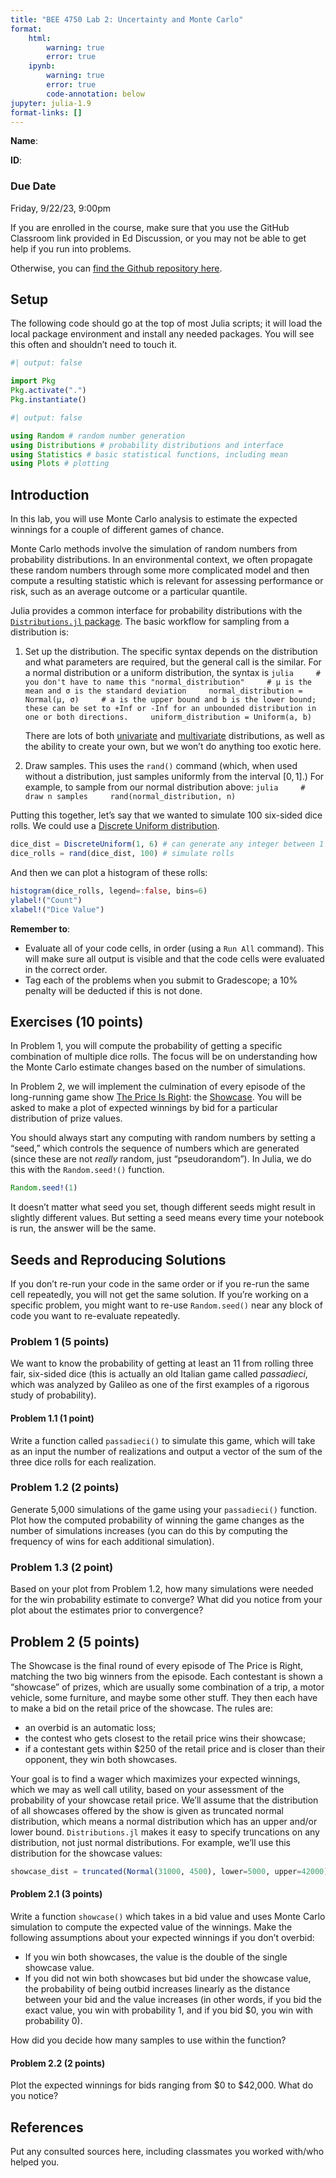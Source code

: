 ```yaml
---
title: "BEE 4750 Lab 2: Uncertainty and Monte Carlo"
format:
    html:        
        warning: true
        error: true
    ipynb:
        warning: true
        error: true
        code-annotation: below
jupyter: julia-1.9
format-links: []
---
```


::: {.content-visible when-format="ipynb"}
::: {.cell .markdown}
**Name**:

**ID**:
:::
:::

::: {.callout-important icon=false}
### Due Date

Friday, 9/22/23, 9:00pm
:::

::: {.content-visible when-format="html"}

:::{.callout-caution}

If you are enrolled in the course, make sure that you use the GitHub Classroom link provided in Ed Discussion, or you may not be able to get help if you run into problems.

Otherwise, you can [find the Github repository here]({{< var github_org.repo >}}/lab02).

:::

:::

## Setup

The following code should go at the top of most Julia scripts; it will load the local package environment and install any needed packages. You will see this often and shouldn't need to touch it.

```julia
#| output: false

import Pkg
Pkg.activate(".")
Pkg.instantiate()
```

```julia
#| output: false

using Random # random number generation
using Distributions # probability distributions and interface
using Statistics # basic statistical functions, including mean
using Plots # plotting
```


## Introduction

In this lab, you will use Monte Carlo analysis to estimate the expected winnings for a couple of different games of chance.

Monte Carlo methods involve the simulation of random numbers from probability distributions. In an environmental context, we often propagate these random numbers through some more complicated model and then compute a resulting statistic which is relevant for assessing performance or risk, such as an average outcome or a particular quantile.

Julia provides a common interface for probability distributions with the [`Distributions.jl` package](https://juliastats.org/Distributions.jl/stable/). The basic workflow for sampling from a distribution is:

1. Set up the distribution. The specific syntax depends on the distribution and what parameters are required, but the general call is the similar. For a normal distribution or a uniform distribution, the syntax is
    ```julia
    # you don't have to name this "normal_distribution"
    # μ is the mean and σ is the standard deviation
    normal_distribution = Normal(μ, σ)
    # a is the upper bound and b is the lower bound; these can be set to +Inf or -Inf for an unbounded distribution in one or both directions.
    uniform_distribution = Uniform(a, b)
    ```

    There are lots of both [univariate](https://juliastats.org/Distributions.jl/stable/univariate/#Index) and [multivariate](https://juliastats.org/Distributions.jl/stable/multivariate/) distributions, as well as the ability to create your own, but we won't do anything too exotic here.
2. Draw samples. This uses the `rand()` command (which, when used without a distribution, just samples uniformly from the interval $[0, 1]$.) For example, to sample from our normal distribution above:
    ```julia
    # draw n samples
    rand(normal_distribution, n)
    ```

Putting this together, let's say that we wanted to simulate 100 six-sided dice rolls. We could use a [Discrete Uniform distribution](https://juliastats.org/Distributions.jl/stable/univariate/#Distributions.DiscreteUniform).

```julia
dice_dist = DiscreteUniform(1, 6) # can generate any integer between 1 and 6
dice_rolls = rand(dice_dist, 100) # simulate rolls
```

And then we can plot a histogram of these rolls:
```julia
histogram(dice_rolls, legend=:false, bins=6)
ylabel!("Count")
xlabel!("Dice Value")
```

**Remember to**:

-   Evaluate all of your code cells, in order (using a `Run All`
    command). This will make sure all output is visible and that the
    code cells were evaluated in the correct order.
-   Tag each of the problems when you submit to Gradescope; a 10%
    penalty will be deducted if this is not done.

::: {.cell .markdown}
## Exercises (10 points)

In Problem 1, you will compute the probability of getting a specific combination of multiple dice rolls. The focus will be on understanding how the Monte Carlo estimate changes based on the number of simulations.

In Problem 2, we will implement the culmination of every episode of the long-running game show [The Price Is Right](https://en.wikipedia.org/wiki/The_Price_Is_Right): the [Showcase](https://en.wikipedia.org/wiki/The_Price_Is_Right#Showcase). You will be asked to make a plot of expected winnings by bid for a particular distribution of prize values.

You should always start any computing with random numbers by setting a "seed," which controls the sequence of numbers which are generated (since these are not *really* random, just "pseudorandom"). In Julia, we do this with the `Random.seed!()` function.

```julia
Random.seed!(1)
```

It doesn't matter what seed you set, though different seeds might result in slightly different values. But setting a seed means every time your notebook is run, the answer will be the same.

::: {.callout-warning}
## Seeds and Reproducing Solutions

If you don't re-run your code in the same order or if you re-run the same cell repeatedly, you will not get the same solution. If you're working on a specific problem, you might want to re-use `Random.seed()` near any block of code you want to re-evaluate repeatedly.
:::

:::

::: {.cell .markdown}
### Problem 1 (5 points)

We want to know the probability of getting at least an 11 from rolling three fair, six-sided dice (this is actually an old Italian game called *passadieci*, which was analyzed by Galileo as one of the first examples of a rigorous study of probability).

:::
::: {.cell .markdown}
#### Problem 1.1 (1 point)

Write a function called `passadieci()` to simulate this game, which will take as an input the number of realizations and output a vector of the sum of the three dice rolls for each realization.

:::

::: {.cell .markdown}
### Problem 1.2 (2 points)

Generate 5,000 simulations of the game using your `passadieci()` function. Plot how the computed probability of winning the game changes as the number of simulations increases (you can do this by computing the frequency of wins for each additional simulation).

:::

::: {.cell .markdown}
### Problem 1.3 (2 point)

Based on your plot from Problem 1.2, how many simulations were needed for the win probability estimate to converge? What did you notice from your plot about the estimates prior to convergence?

:::

::: {.cell .markdown}
## Problem 2 (5 points)

The Showcase is the final round of every episode of The Price is Right, matching the two big winners from the episode. Each contestant is shown a "showcase" of prizes, which are usually some combination of a trip, a motor vehicle, some furniture, and maybe some other stuff. They then each have to make a bid on the retail price of the showcase. The rules are:

* an overbid is an automatic loss;
* the contest who gets closest to the retail price wins their showcase;
* if a contestant gets within \$250 of the retail price and is closer than their opponent, they win both showcases.

Your goal is to find a wager which maximizes your expected winnings, which we may as well call utility, based on your assessment of the probability of your showcase retail price. We'll assume that the distribution of all showcases offered by the show is given as truncated normal distribution, which means a normal distribution which has an upper and/or lower bound. `Distributions.jl` makes it easy to specify truncations on any distribution, not just normal distributions. For example, we'll use this distribution for the showcase values:

```julia
showcase_dist = truncated(Normal(31000, 4500), lower=5000, upper=42000)
```

:::

::: {.cell .markdown}
#### Problem 2.1 (3 points)

Write a function `showcase()` which takes in a bid value and uses Monte Carlo simulation to compute the expected value of the winnings. Make the following assumptions about your expected winnings if you don't overbid:

* If you win both showcases, the value is the double of the single showcase value. 
* If you did not win both showcases but bid under the showcase value, the probability of being outbid increases linearly as the distance between your bid and the value increases (in other words, if you bid the exact value, you win with probability 1, and if you bid \$0, you win with probability 0).

How did you decide how many samples to use within the function?

:::
::: {.cell .markdown}
#### Problem 2.2 (2 points)

Plot the expected winnings for bids ranging from \$0 to \$42,000. What do you notice?

:::

::: {.cell .markdown}

## References

Put any consulted sources here, including classmates you worked with/who helped you.
:::